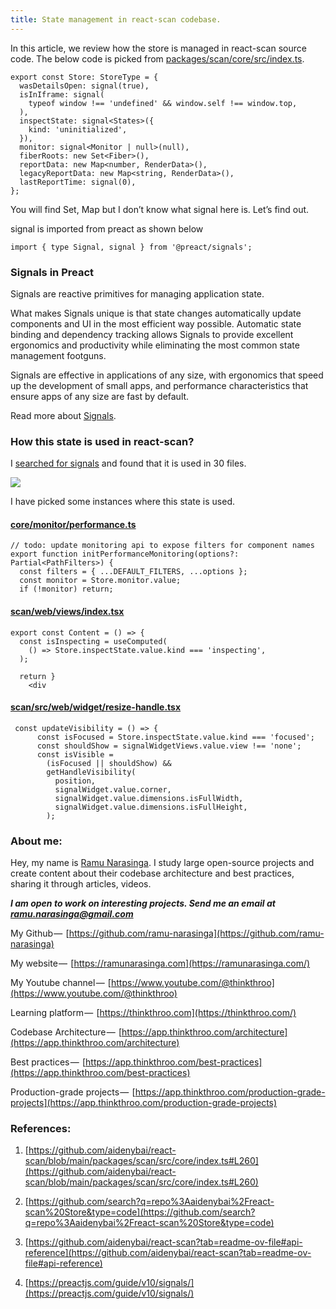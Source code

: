 ```yaml
---
title: State management in react-scan codebase.
---
```


In this article, we review how the store is managed in react-scan source code. The below code is picked from [packages/scan/core/src/index.ts](https://github.com/aidenybai/react-scan/blob/main/packages/scan/src/core/index.ts#L260).

```plaintext
export const Store: StoreType = {
  wasDetailsOpen: signal(true),
  isInIframe: signal(
    typeof window !== 'undefined' && window.self !== window.top,
  ),
  inspectState: signal<States>({
    kind: 'uninitialized',
  }),
  monitor: signal<Monitor | null>(null),
  fiberRoots: new Set<Fiber>(),
  reportData: new Map<number, RenderData>(),
  legacyReportData: new Map<string, RenderData>(),
  lastReportTime: signal(0),
};
```

You will find Set, Map but I don’t know what signal here is. Let’s find out.

signal is imported from preact as shown below

```plaintext
import { type Signal, signal } from '@preact/signals';
```

### Signals in Preact

Signals are reactive primitives for managing application state.

What makes Signals unique is that state changes automatically update components and UI in the most efficient way possible. Automatic state binding and dependency tracking allows Signals to provide excellent ergonomics and productivity while eliminating the most common state management footguns.

Signals are effective in applications of any size, with ergonomics that speed up the development of small apps, and performance characteristics that ensure apps of any size are fast by default.

Read more about [Signals](https://preactjs.com/guide/v10/signals/).

### How this state is used in react-scan?

I [searched for signals](https://github.com/search?q=repo%3Aaidenybai%2Freact-scan%20Store&type=code) and found that it is used in 30 files.

![](https://cdn-images-1.medium.com/max/1200/1*AfCQH8COP5KAQwFMps8PyQ.png)

I have picked some instances where this state is used.

#### [core/monitor/performance.ts](https://github.com/aidenybai/react-scan/blob/244f7c4741083944268753f299115703005f47e6/packages/scan/src/core/monitor/performance.ts#L177)

```plaintext
// todo: update monitoring api to expose filters for component names
export function initPerformanceMonitoring(options?: Partial<PathFilters>) {
  const filters = { ...DEFAULT_FILTERS, ...options };
  const monitor = Store.monitor.value;
  if (!monitor) return;
```

#### [scan/web/views/index.tsx](https://github.com/aidenybai/react-scan/blob/244f7c4741083944268753f299115703005f47e6/packages/scan/src/web/views/index.tsx#L13)

```plaintext
export const Content = () => {
  const isInspecting = useComputed(
    () => Store.inspectState.value.kind === 'inspecting',
  );

  return }
    <div
```

#### [scan/src/web/widget/resize-handle.tsx](https://github.com/aidenybai/react-scan/blob/244f7c4741083944268753f299115703005f47e6/packages/scan/src/web/widget/resize-handle.tsx#L54)

```plaintext
 const updateVisibility = () => {
      const isFocused = Store.inspectState.value.kind === 'focused';
      const shouldShow = signalWidgetViews.value.view !== 'none';
      const isVisible =
        (isFocused || shouldShow) &&
        getHandleVisibility(
          position,
          signalWidget.value.corner,
          signalWidget.value.dimensions.isFullWidth,
          signalWidget.value.dimensions.isFullHeight,
        );
```

### About me:

Hey, my name is [Ramu Narasinga](https://ramunarasinga.com). I study large open-source projects and create content about their codebase architecture and best practices, sharing it through articles, videos.

***I am open to work on interesting projects. Send me an email at ramu.narasinga@gmail.com***

My Github —  [https://github.com/ramu-narasinga](https://github.com/ramu-narasinga)

My website —  [https://ramunarasinga.com](https://ramunarasinga.com/)

My Youtube channel —  [https://www.youtube.com/@thinkthroo](https://www.youtube.com/@thinkthroo)

Learning platform —  [https://thinkthroo.com](https://thinkthroo.com/)

Codebase Architecture —  [https://app.thinkthroo.com/architecture](https://app.thinkthroo.com/architecture)

Best practices —  [https://app.thinkthroo.com/best-practices](https://app.thinkthroo.com/best-practices)

Production-grade projects —  [https://app.thinkthroo.com/production-grade-projects](https://app.thinkthroo.com/production-grade-projects)

### References:

1. [https://github.com/aidenybai/react-scan/blob/main/packages/scan/src/core/index.ts#L260](https://github.com/aidenybai/react-scan/blob/main/packages/scan/src/core/index.ts#L260)
    
2. [https://github.com/search?q=repo%3Aaidenybai%2Freact-scan%20Store&type=code](https://github.com/search?q=repo%3Aaidenybai%2Freact-scan%20Store&type=code)
    
3. [https://github.com/aidenybai/react-scan?tab=readme-ov-file#api-reference](https://github.com/aidenybai/react-scan?tab=readme-ov-file#api-reference)
    
4. [https://preactjs.com/guide/v10/signals/](https://preactjs.com/guide/v10/signals/)